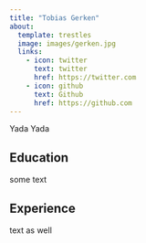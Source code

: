 ```yaml
---
title: "Tobias Gerken"
about:
  template: trestles
  image: images/gerken.jpg
  links:
    - icon: twitter
      text: twitter
      href: https://twitter.com
    - icon: github
      text: Github
      href: https://github.com
---
```


::: {.column-page}

Yada Yada

## Education

some text

## Experience

text as well 

:::
